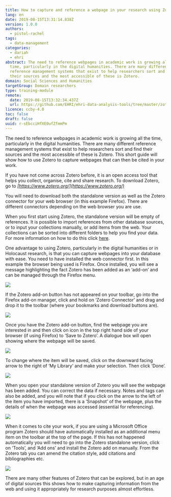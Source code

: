 ```yaml
---
title: How to capture and reference a webpage in your research using Zotero
lang: en
date: 2019-08-15T13:31:14.838Z
version: 1.0.0
authors:
  - pistol-rachel
tags:
  - data-management
categories:
  - dariah
  - ehri
abstract: The need to reference webpages in academic work is growing all the
  time, particularly in the digital humanities. There are many different
  reference management systems that exist to help researchers sort and find
  their sources and the most accessible of these is Zotero.
domain: Social Sciences and Humanities
targetGroup: Domain researchers
type: training-module
remote:
  date: 2019-08-15T13:32:34.437Z
  url: https://github.com/EHRI/ehri-data-analysis-tools/tree/master/zotero
licence: ccby-4.0
toc: false
draft: false
uuid: r-sEbcciHfXE0ufZfmmPm
---
```

The need to reference webpages in academic work is growing all the time, particularly in the digital humanities. There are many different reference management systems that exist to help researchers sort and find their sources and the most accessible of these is Zotero. This short guide will show how to use Zotero to capture webpages that can then be cited in your work.

If you have not come across Zotero before, it is an open access tool that helps you collect, organise, cite and share research. To download Zotero, go to _[https://www.zotero.org/](https://www.zotero.org/)_

You will need to download both the standalone version as well as the Zotero connector for your web browser (in this example Firefox). There are different connectors depending on the web browser you are use.

When you first start using Zotero, the standalone version will be empty of references. It is possible to import references from other database sources, or to input your collections manually, or add items from the web. Your collections can be sorted into different folders to help you find your data. For more information on how to do this click [here](https://www.zotero.org/support/adding_items_to_zotero#importing_from_other_tools).

One advantage to using Zotero, particularly in the digital humanities or in Holocaust research, is that you can capture webpages into your database with ease. You need to have installed the web connector first. In this example the browser being used is Firefox. Once installed, you will see a message highlighting the fact Zotero has been added as an ‘add-on’ and can be managed through the Firefox menu.

[![](https://github.com/EHRI/ehri-data-analysis-tools/raw/master/zotero/zotero1.png)](https://github.com/EHRI/ehri-data-analysis-tools/blob/master/zotero/zotero1.png)

If the Zotero add-on button has not appeared on your toolbar, go into the Firefox add-on manager, click and hold on ‘Zotero Connector’ and drag and drop it to the toolbar (where your bookmarks and download buttons are).

[![](https://github.com/EHRI/ehri-data-analysis-tools/raw/master/zotero/zotero2.png)](https://github.com/EHRI/ehri-data-analysis-tools/blob/master/zotero/zotero2.png)

Once you have the Zotero add-on button, find the webpage you are interested in and then click on icon in the top right hand side of your browser (if using Firefox) to ‘Save to Zotero’. A dialogue box will open showing where the webpage will be saved.

[![](https://github.com/EHRI/ehri-data-analysis-tools/raw/master/zotero/zotero3.png)](https://github.com/EHRI/ehri-data-analysis-tools/blob/master/zotero/zotero3.png)

To change where the item will be saved, click on the downward facing arrow to the right of ‘My Library’ and make your selection. Then click ‘Done’.

[![](https://github.com/EHRI/ehri-data-analysis-tools/raw/master/zotero/zotero4.png)](https://github.com/EHRI/ehri-data-analysis-tools/blob/master/zotero/zotero4.png)

When you open your standalone version of Zotero you will see the webpage has been added. You can correct the data if necessary. Notes and tags can also be added, and you will note that if you click on the arrow to the left of the item you have imported, there is a ‘Snapshot’ of the webpage, plus the details of when the webpage was accessed (essential for referencing).

[![](https://github.com/EHRI/ehri-data-analysis-tools/raw/master/zotero/zotero5.png)](https://github.com/EHRI/ehri-data-analysis-tools/blob/master/zotero/zotero5.png)

When it comes to cite your work, if you are using a Microsoft Office program Zotero should have automatically installed as an additional menu item on the toolbar at the top of the page. If this has not happened automatically you will need to go into the Zotero standalone version, click on ‘Tools’, and ‘Add ons’ and install the Zotero add on manually. From the Zotero tab you can amend the citation style, add citations and bibliographies etc.

[![](https://github.com/EHRI/ehri-data-analysis-tools/raw/master/zotero/zotero6.png)](https://github.com/EHRI/ehri-data-analysis-tools/blob/master/zotero/zotero6.png)

There are many other features of Zotero that can be explored, but in an age of digital sources this shows how to make capturing information from the web and using it appropriately for research purposes almost effortless.